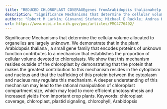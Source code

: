 ```yaml
---
title: "REDUCED CHLOROPLAST COVERAGEgenes fromArabidopsis thalianahelp to establish the size of the chloroplast compartment"
description: "Significance Mechanisms that determine the cellular volume allocated to organelles are largely unknown. We demonstrate that in the plant Arabidopsis thaliana , a small gene family that encodes protein..."
authors: "Robert M Larkin; Giovanni Stefano; Michael E Ruckle; Andrea K Stavoe; Christopher A Sinkler; Federica Brandizzi; Carolyn M Malmstrom; Katherine W Osteryoung"
url: https://www.ncbi.nlm.nih.gov/pmc/articles/PMC4776492/
---
```


Significance Mechanisms that determine the cellular volume allocated to organelles are largely unknown. We demonstrate that in the plant Arabidopsis thaliana , a small gene family that encodes proteins of unknown function contributes to a mechanism that establishes the proportion of cellular volume devoted to chloroplasts. We show that this mechanism resides outside of the chloroplast by demonstrating that the protein that makes the greatest contribution to this mechanism resides in the cytoplasm and nucleus and that the trafficking of this protein between the cytoplasm and nucleus may regulate this mechanism. A deeper understanding of this mechanism may lead to the rational manipulation of chloroplast compartment size, which may lead to more efficient photosynthesis and increased yields from important crop plants. Keywords: chloroplast coverage, chloroplast, plastid signaling, chlorophyll, Arabidopsis
